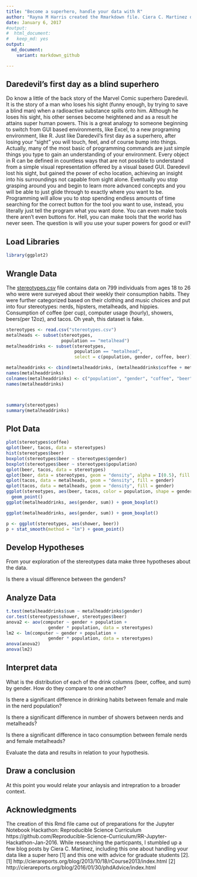 ```yaml
---
title: "Become a superhero, handle your data with R"
author: "Rayna M Harris created the Rmarkdown file. Ciera C. Martinez drafted the blog post and content for R tutorial, which can be accessed here: http://cierareports.org/blog/2013/10/18/rCourse2013/index.html"
date: January 6, 2017
#output: 
#  html_document:
#   keep_md: yes
output:
  md_document:
    variant: markdown_github

---
```


## Daredevil's first day as a blind superhero
Do know a little of the back story of the Marvel Comic superhero Daredevil. It is the story of a man who loses his sight (funny enough, by trying to save a blind man) when a radioactive substance spills onto him. Although he loses his sight, his other senses become heightened and as a result he attains super human powers. This is a great analogy to someone beginning to switch from GUI based environments, like Excel, to a new programing environment, like R. Just like Daredevil’s first day as a superhero, after losing your “sight” you will touch, feel, and of course bump into things. Actually, many of the most basic of programming commands are just simple things you type to gain an understanding of your environment. Every object in R can be defined in countless ways that are not possible to understand from a simple visual representation offered by a visual based GUI. Daredevil lost his sight, but gained the power of echo location, achieving an insight into his surroundings not capable from sight alone. Eventually you stop grasping around you and begin to learn more advanced concepts and you will be able to just glide through to exactly where you want to be. Programming will allow you to stop spending endless amounts of time searching for the correct button for the tool you want to use, instead, you literally just tell the program what you want done. You can even make tools there aren’t even buttons for. Hell, you can make tools that the world has never seen. The question is will you use your super powers for good or evil?

## Load Libraries

```r
library(ggplot2)
```

## Wrangle Data

The [stereotypes.csv](http://cierareports.org/downloads/r_tutorial/stereotypes.csv) file contains data on 799 individuals from ages 18 to 26 who were were surveyed about their weekly their consumption habits. They were further categorized based on their clothing and music choices and put into four stereotypes: nerds, hipsters, metalheads, and hippies. Consumption of coffee (per cup), computer usage (hourly), showers, beers(per 12oz), and tacos. Oh yeah, this dataset is fake.


```r

stereotypes <- read.csv("stereotypes.csv") 
metalheads <- subset(stereotypes, 
                     population == "metalhead")
metalheaddrinks <- subset(stereotypes, 
                          population == "metalhead", 
                          select = c(population, gender, coffee, beer))

metalheaddrinks <- cbind(metalheaddrinks, (metalheaddrinks$coffee + metalheaddrinks$beer))
names(metalheaddrinks)
colnames(metalheaddrinks) <- c("population", "gender", "coffee", "beer", "sum")
names(metalheaddrinks)



summary(stereotypes)
summary(metalheaddrinks)
```

## Plot Data

```r

plot(stereotypes$coffee)
qplot(beer, tacos, data = stereotypes)
hist(stereotypes$beer)
boxplot(stereotypes$beer ~ stereotypes$gender)
boxplot(stereotypes$beer ~ stereotypes$population)
qplot(beer, tacos, data = stereotypes)
qplot(beer, data = stereotypes, geom = "density", alpha = I(0.5), fill = population)
qplot(tacos, data = metalheads, geom = "density", fill = gender)
qplot(tacos, data = metalheads, geom = "density", fill = gender)
ggplot(stereotypes, aes(beer, tacos, color = population, shape = gender)) + 
  geom_point()
ggplot(metalheaddrinks, aes(gender, sum)) + geom_boxplot()

ggplot(metalheaddrinks, aes(gender, sum)) + geom_boxplot()

p <- ggplot(stereotypes, aes(shower, beer))
p + stat_smooth(method = "lm") + geom_point()


```


## Develop Hypotheses

From your exploration of the stereotypes data make three hypotheses about the data.

Is there a visual difference between the genders?

## Analyze Data

```r
t.test(metalheaddrinks$sum ~ metalheaddrinks$gender)
cor.test(stereotypes$shower, stereotypes$beer)
anova2 <- aov(computer ~ gender + population + 
                gender * population, data = stereotypes)
lm2 <- lm(computer ~ gender + population + 
                gender * population, data = stereotypes)
anova(anova2)
anova(lm2)

```

## Interpret data

What is the distribution of each of the drink columns (beer, coffee, and sum) by gender. How do they compare to one another?

Is there a significant difference in drinking habits between female and male in the nerd population?

Is there a significant difference in number of showers between nerds and metalheads?

Is there a significant difference in taco consumption between female nerds and female metalheads?

Evaluate the data and results in relation to your hypothesis.

## Draw a conclusion

At this point you would relate your anlaysis and intrepration to a broader context. 

## Acknowledgments
The creation of this Rmd file came out of preparations for the Jupyter Notebook Hackathon: Reproducible Science Curriculum  https://github.com/Reproducible-Science-Curriculum/RR-Jupyter-Hackathon-Jan-2016. While researching the particpants, I stumbled up a few blog posts by Ciera C. Martinez, including this one about handling your data like a super hero [1] and this one with advice for graduate students [2].
[1] http://cierareports.org/blog/2013/10/18/rCourse2013/index.html
[2] http://cierareports.org/blog/2016/01/30/phdAdvice/index.html